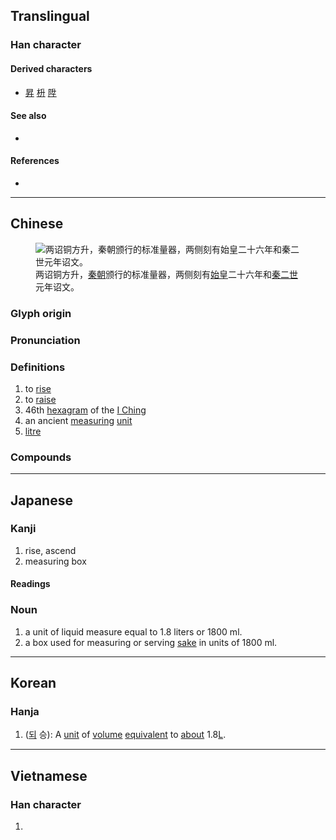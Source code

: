 {{also|昇|陞}}
{{character info/new}}
==Translingual==
{{stroke order|strokes=4}}
<!-- {{stroke order|type=animate}} -->

===Han character===
{{Han char|rn=24|rad=十|as=02|sn=4|four=24400|canj=HT|ids=⿱丿廾}}

====Derived characters====
* [[昇]] [[枡]] [[陞]]

====See also====
* {{l|mul|飛}} <!-- graphically similar -->

====References====
* {{Han ref|kx=0156.030|dkj=02702|dj=0353.040|hdz=10033.050|uh=5347|ud=21319|bh=A4C9|bd=42185}}

----

==Chinese==
{{zh-forms|alt=昇,陞}}
{{zh-wp}}
[[File:两诏铜方升.jpg|thumb|两诏铜方升，[[秦朝]]颁行的标准量器，两侧刻有[[始皇]]二十六年和[[秦二世]]元年诏文。]]

===Glyph origin===
{{Han etym}}

===Pronunciation===
{{zh-pron
|m=shēng
|c=sing1
|mn=qz,tw,xm,zz:seng/qz,tw,xm,zz:chin
|mn_note=seng - literary; chin - vernacular
|mn-t=sêng1
|mc=y
|oc=y
|ma=
|cat=v,n
}}

===Definitions===
{{zh-hanzi}}

# to [[rise]]
# to [[raise]]
# 46th [[hexagram]] of the [[I Ching]]
# an ancient [[measuring]] [[unit]]
# [[litre]]

===Compounds===
{{zh-der|升高|升斗之祿|升等考試|升坐|升級|升學|升斗小民|升引|升學主義|如日方升|升格|升級換代|升空|升任|上升|升冪|升火|入室升堂|升騰|升降舵|升旗|序升|升斗|升天|五穀不升|升官|升遷|升遐|公升|升沉|升平|免試升學|升帳|升堂|回升|升高自下|升科|升降機|升降|升記號|升等|升班|升堂拜母|升堂入室|升值|以升量石|旭日東升|教猱升木|擢升|日月升恆|朝升暮合|直升|晉升|旭日初升|日升月恆|攀升|湧升流|直升機|揚升|斗升之祿|榮升|折腰升斗|斗升之水|爬升|提升|毫升|斗升|雞犬升天|超升|竄升|降升調|裊裊上升|設朝升殿|高升|雞犬俱升|高升調|騰捷飛升|躍升|調升|東升}}

{{zh-cat|Elementary}}

----

==Japanese==

===Kanji===
{{ja-kanji|grade=c|rs=十02}}
{{ja-kanjitab|ます|yomi=kun}}

# rise, ascend
# measuring box

====Readings====
{{ja-readings
|goon=しょう<しよう
|kanon=しょう<しよう
|kun=ます-, のぼ-る
}}

===Noun===
{{ja-noun|ます|count=升}}
# a unit of liquid measure equal to 1.8&nbsp;liters or 1800&nbsp;ml.
# a box used for measuring or serving [[酒|sake]] in units of 1800&nbsp;ml.

----

==Korean==

===Hanja===
{{ko-hanja|hangeul=승|rv=seung|mr=sŭng}}

# ([[되]] 승): A [[unit]] of [[volume]] [[equivalent]] to [[about]] 1.8{{nbsp}}[[L]].

----

==Vietnamese==

===Han character===
{{vi-hantu|[[thăng]], [[thưng]]|rs=十02}}

# {{defn|lang=vi|sort=十02}}